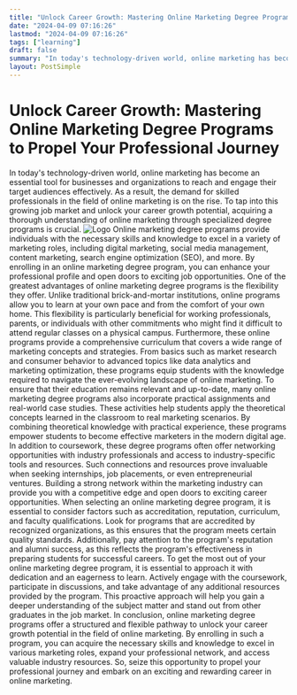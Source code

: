 ```yaml
---
title: "Unlock Career Growth: Mastering Online Marketing Degree Programs to Propel Your Professional Journey"
date: "2024-04-09 07:16:26"
lastmod: "2024-04-09 07:16:26"
tags: ["learning"]
draft: false
summary: "In today's technology-driven world, online marketing has become an essential tool for businesses and organizations to reach and engage their target audiences effectively. As a result, the demand for skilled professionals in the field of online marketing is on the rise. To tap into this growing job market and unlock your career growth potential, acquiring a thorough understanding of online marketing through specialized degree programs is crucial."
layout: PostSimple
---
```

# Unlock Career Growth: Mastering Online Marketing Degree Programs to Propel Your Professional Journey
In today's technology-driven world, online marketing has become an essential tool for businesses and organizations to reach and engage their target audiences effectively. As a result, the demand for skilled professionals in the field of online marketing is on the rise. To tap into this growing job market and unlock your career growth potential, acquiring a thorough understanding of online marketing through specialized degree programs is crucial.
<img alt="Logo" class="lazyImg" data-src="https://cdn.seniorsselection.com/upload-logo/unlock-career-growth-mastering-online-marketing-degree-programs-to-propel-your-professional-journey.webp" src="/statics/image/loading.webp"/>
Online marketing degree programs provide individuals with the necessary skills and knowledge to excel in a variety of marketing roles, including digital marketing, social media management, content marketing, search engine optimization (SEO), and more. By enrolling in an online marketing degree program, you can enhance your professional profile and open doors to exciting job opportunities.
One of the greatest advantages of online marketing degree programs is the flexibility they offer. Unlike traditional brick-and-mortar institutions, online programs allow you to learn at your own pace and from the comfort of your own home. This flexibility is particularly beneficial for working professionals, parents, or individuals with other commitments who might find it difficult to attend regular classes on a physical campus.
Furthermore, these online programs provide a comprehensive curriculum that covers a wide range of marketing concepts and strategies. From basics such as market research and consumer behavior to advanced topics like data analytics and marketing optimization, these programs equip students with the knowledge required to navigate the ever-evolving landscape of online marketing.
To ensure that their education remains relevant and up-to-date, many online marketing degree programs also incorporate practical assignments and real-world case studies. These activities help students apply the theoretical concepts learned in the classroom to real marketing scenarios. By combining theoretical knowledge with practical experience, these programs empower students to become effective marketers in the modern digital age.
In addition to coursework, these degree programs often offer networking opportunities with industry professionals and access to industry-specific tools and resources. Such connections and resources prove invaluable when seeking internships, job placements, or even entrepreneurial ventures. Building a strong network within the marketing industry can provide you with a competitive edge and open doors to exciting career opportunities.
When selecting an online marketing degree program, it is essential to consider factors such as accreditation, reputation, curriculum, and faculty qualifications. Look for programs that are accredited by recognized organizations, as this ensures that the program meets certain quality standards. Additionally, pay attention to the program's reputation and alumni success, as this reflects the program's effectiveness in preparing students for successful careers.
To get the most out of your online marketing degree program, it is essential to approach it with dedication and an eagerness to learn. Actively engage with the coursework, participate in discussions, and take advantage of any additional resources provided by the program. This proactive approach will help you gain a deeper understanding of the subject matter and stand out from other graduates in the job market.
In conclusion, online marketing degree programs offer a structured and flexible pathway to unlock your career growth potential in the field of online marketing. By enrolling in such a program, you can acquire the necessary skills and knowledge to excel in various marketing roles, expand your professional network, and access valuable industry resources. So, seize this opportunity to propel your professional journey and embark on an exciting and rewarding career in online marketing.
        